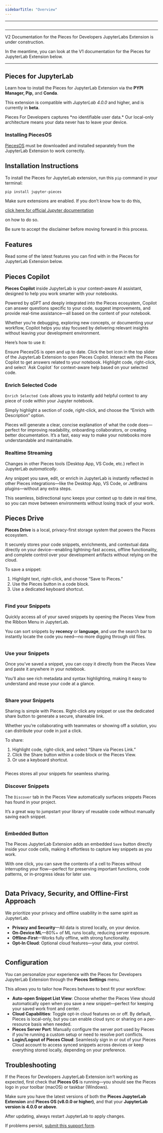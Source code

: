 ```yaml
---
sidebarTitle: "Overview"
---
```


---

<img
  className="mx-auto"
/>

---

<alert>
  V2 Documentation for the Pieces for Developers JupyterLabs Extension is under construction.

  In the meantime, you can look at the V1 documentation for the Pieces for JupyterLab Extension below.
</alert>

---

## Pieces for JupyterLab

Learn how to install the Pieces for JupyterLab  Extension via the **PYPI Manager, Pip,** and **Conda**.

This extension is compatible with _JupyterLab 4.0.0_ and higher, and is currently in **beta**.

<tip>
  Pieces For Developers captures *no identifiable user data.* Our local-only architecture means your data never has to leave your device.
</tip>

### Installing PiecesOS

[PiecesOS](https://docs.pieces.app/products/core-dependencies/pieces-os) must be downloaded and installed separately from the JupyterLab Extension to work correctly.

<get-started-install />

## Installation Instructions

To install the Pieces for JupyterLab extension, run this `pip` command in your terminal:

```bash
pip install jupyter-pieces
```

Make sure extensions are enabled. If you don’t know how to do this, <a target="_blank" href="https://tljh.jupyter.org/en/latest/howto/admin/enable-extensions.html">

click here for official Jupyter documentation</a>

on how to do so.

<alert>
  Be sure to accept the disclaimer before moving forward in this process.
</alert>

## Features

Read some of the latest features you can find with in the Pieces for JupyterLab Extension below.

## Pieces Copilot

**Pieces Copilot** inside JupyterLab is your context-aware AI assistant, designed to help you work smarter with your notebooks.

Powered by qGPT and deeply integrated into the Pieces ecosystem, Copilot can answer questions specific to your code, suggest improvements, and provide real-time assistance—all based on the content of your notebook.

Whether you’re debugging, exploring new concepts, or documenting your workflow, Copilot helps you stay focused by delivering relevant insights without leaving your development environment.

Here’s how to use it:

<Steps>
  <Step title="Open PiecesOS">
    Ensure PiecesOS is open and up to date.
  </Step>
  <Step title="Open the View">
    Click the bot icon in the top slider of the JupyterLab Extension to open Pieces Copilot.
  </Step>
  <Step title="Start Prompting">
    Interact with the Pieces Copilot to get answers related to your notebook.
  </Step>
  <Step title="“Ask Copilot”">
    Highlight code, right-click, and select `Ask Copilot` for context-aware help based on your selected code.
  </Step>
</Steps>

### Enrich Selected Code

`Enrich Selected Code` allows you to instantly add helpful context to any piece of code within your Jupyter notebook.

Simply highlight a section of code, right-click, and choose the “Enrich with Description” option.

Pieces will generate a clear, concise explanation of what the code does—perfect for improving readability, onboarding collaborators, or creating better documentation. It’s a fast, easy way to make your notebooks more understandable and maintainable.

### Realtime Streaming

Changes in other Pieces tools (Desktop App, VS Code, etc.) reflect in JupyterLab _automatically_.

Any snippet you save, edit, or enrich in JupyterLab is instantly reflected in other Pieces integrations—like the Desktop App, VS Code, or JetBrains plugins—without any extra steps.

<info>
  This seamless, bidirectional sync keeps your context up to date in real time, so you can move between environments without losing track of your work.
</info>

## Pieces Drive

**Pieces Drive** is a local, privacy-first storage system that powers the Pieces ecosystem.

It securely stores your code snippets, enrichments, and contextual data directly on your device—enabling lightning-fast access, offline functionality, and complete control over your development artifacts without relying on the cloud.

To save a snippet:

1. Highlight text, right-click, and choose “Save to Pieces.”
2. Use the Pieces button in a code block.
3. Use a dedicated keyboard shortcut.

<img
  className="mx-auto"
/>

### Find your Snippets

Quickly access all of your saved snippets by opening the Pieces View from the Ribbon Menu in JupyterLab.

You can sort snippets by **recency** or **language**, and use the search bar to instantly locate the code you need—no more digging through old files.

<img
  className="mx-auto"
/>

### Use your Snippets

Once you’ve saved a snippet, you can copy it directly from the Pieces View and paste it anywhere in your notebook.

You’ll also see rich metadata and syntax highlighting, making it easy to understand and reuse your code at a glance.

<img
  className="mx-auto"
/>

### Share your Snippets

Sharing is simple with Pieces. Right-click any snippet or use the dedicated share button to generate a secure, shareable link.

Whether you’re collaborating with teammates or showing off a solution, you can distribute your code in just a click.

To share:

1. Highlight code, right-click, and select “Share via Pieces Link.”
2. Click the Share button within a code block or the Pieces View.
3. Or use a keyboard shortcut.

<img
  className="mx-auto"
/>

<tip>
  Pieces stores all your snippets for seamless sharing.
</tip>

### Discover Snippets

The `Discover` tab in the Pieces View automatically surfaces snippets Pieces has found in your project.

It’s a great way to jumpstart your library of reusable code without manually saving each snippet.

<img
  className="mx-auto"
/>

### Embedded Button

The Pieces JupyterLab Extension adds an embedded `Save` button directly inside your code cells, making it effortless to capture key snippets as you work.

With one click, you can save the contents of a cell to Pieces without interrupting your flow—perfect for preserving important functions, code patterns, or in-progress ideas for later use.

<img
  className="mx-auto"
/>

## **Data Privacy, Security, and Offline-First Approach**

We prioritize your privacy and offline usability in the same spirit as JupyterLab.

- **Privacy and Security**—All data is stored locally, on your device.
- **On-Device ML**—80%\+ of ML runs locally, reducing server exposure.
- **Offline-First**—Works fully offline, with strong functionality.
- **Opt-In Cloud**: Optional cloud features—your data, your control.

<img
  className="mx-auto"
/>

## Configuration

You can personalize your experience with the Pieces for Developers JupyterLab Extension through the **Pieces Settings** menu.

This allows you to tailor how Pieces behaves to best fit your workflow:

- **Auto-open Snippet List View**: Choose whether the Pieces View should automatically open when you save a new snippet—perfect for keeping your saved work front and center.
- **Cloud Capabilities**: Toggle opt-in cloud features on or off. By default, Pieces is local-only, but you can enable cloud sync or sharing on a per-resource basis when needed.
- **Pieces Server Port**: Manually configure the server port used by Pieces if you’re running a custom setup or need to resolve port conflicts.
- **Login/Logout of Pieces Cloud**: Seamlessly sign in or out of your Pieces Cloud account to access synced snippets across devices or keep everything stored locally, depending on your preference.

## Troubleshooting

If the Pieces for Developers JupyterLab Extension isn’t working as expected, first check that **Pieces OS** is running—you should see the Pieces logo in your toolbar (macOS) or taskbar (Windows).

Make sure you have the latest versions of both the **Pieces JupyterLab Extension** and **Pieces OS (v8.0.0 or higher)**, and that your **JupyterLab version is 4.0.0 or above**.

After updating, always restart JupyterLab to apply changes.

If problems persist, [submit this support form](https://getpieces.typeform.com/jupyterlab).

<on-device-storage />